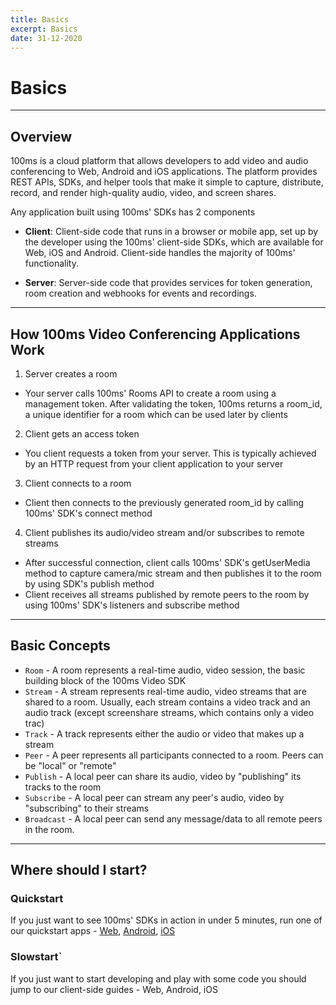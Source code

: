 ```yaml
---
title: Basics
excerpt: Basics
date: 31-12-2020
---
```


# Basics

---

## Overview

100ms is a cloud platform that allows developers to add video and audio conferencing to Web, Android and iOS applications. The platform provides REST APIs, SDKs, and helper tools that make it simple to capture, distribute, record, and render high-quality audio, video, and screen shares.

Any application built using 100ms' SDKs has 2 components

-   **Client**: Client-side code that runs in a browser or mobile app, set up by the developer using the 100ms' client-side SDKs, which are available for Web, iOS and Android. Client-side handles the majority of 100ms' functionality.

-   **Server**: Server-side code that provides services for token generation, room creation and webhooks for events and recordings.

---

## How 100ms Video Conferencing Applications Work

1. Server creates a room

-   Your server calls 100ms' Rooms API to create a room using a management token. After validating the token, 100ms returns a room_id, a unique identifier for a room which can be used later by clients

2. Client gets an access token

-   You client requests a token from your server. This is typically achieved by an HTTP request from your client application to your server

3. Client connects to a room

-   Client then connects to the previously generated room_id by calling 100ms' SDK's connect method

4. Client publishes its audio/video stream and/or subscribes to remote streams

-   After successful connection, client calls 100ms' SDK's getUserMedia method to capture camera/mic stream and then publishes it to the room by using SDK's publish method
-   Client receives all streams published by remote peers to the room by using 100ms' SDK's listeners and subscribe method

---

## Basic Concepts

-   `Room` - A room represents a real-time audio, video session, the basic building block of the 100ms Video SDK
-   `Stream` - A stream represents real-time audio, video streams that are shared to a room. Usually, each stream contains a video track and an audio track (except screenshare streams, which contains only a video trac)
-   `Track` - A track represents either the audio or video that makes up a stream
-   `Peer` - A peer represents all participants connected to a room. Peers can be "local" or "remote"
-   `Publish` - A local peer can share its audio, video by "publishing" its tracks to the room
-   `Subscribe` - A local peer can stream any peer's audio, video by "subscribing" to their streams
-   `Broadcast` - A local peer can send any message/data to all remote peers in the room.

---

## Where should I start?

### Quickstart

If you just want to see 100ms' SDKs in action in under 5 minutes, run one of our quickstart apps - [Web](https://github.com/100mslive/100ms-web), [Android](https://github.com/100mslive/100ms-android), [iOS](https://github.com/100mslive/100ms-ios)

### Slowstart`

If you just want to start developing and play with some code you should jump to our client-side guides - Web, Android, iOS
